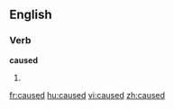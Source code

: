 ==English==

===Verb===
'''caused'''

# {{past of|[[cause]]}}

[[fr:caused]]
[[hu:caused]]
[[vi:caused]]
[[zh:caused]]